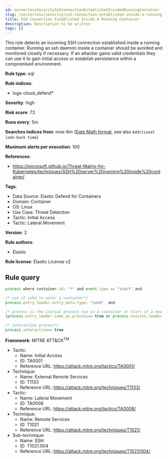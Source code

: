 ```yaml
---
id: serverlessSecuritySshConnectionEstablishedInsideARunningContainer
slug: /serverless/security/ssh-connection-established-inside-a-running-container
title: SSH Connection Established Inside A Running Container
description: Description to be written
tags: []
---
```


<div id="ssh-connection-established-inside-a-running-container"></div>

This rule detects an incoming SSH connection established inside a running container. Running an ssh daemon inside a container should be avoided and monitored closely if necessary. If an attacker gains valid credentials they can use it to gain initial access or establish persistence within a compromised environment.

**Rule type**: eql

**Rule indices**: 

* logs-cloud_defend*

**Severity**: high

**Risk score**: 73

**Runs every**: 5m

**Searches indices from**: now-6m ([Date Math format](((ref))/common-options.html#date-math), see also <DocLink id="serverlessSecurityRulesUiCreate" section="set-the-rules-schedule">`Additional look-back time`</DocLink>)

**Maximum alerts per execution**: 100

**References**: 

* https://microsoft.github.io/Threat-Matrix-for-Kubernetes/techniques/SSH%20server%20running%20inside%20container/

**Tags**: 

* Data Source: Elastic Defend for Containers
* Domain: Container
* OS: Linux
* Use Case: Threat Detection
* Tactic: Initial Access
* Tactic: Lateral Movement

**Version**: 2

**Rule authors**: 

* Elastic

**Rule license**: Elastic License v2

## Rule query

```js
process where container.id: "*" and event.type == "start" and 

/* use of sshd to enter a container*/
process.entry_leader.entry_meta.type: "sshd"  and 

/* process is the initial process run in a container or start of a new session*/
(process.entry_leader.same_as_process== true or process.session_leader.same_as_process== true) and 

/* interactive process*/
process.interactive== true

```

**Framework**: MITRE ATT&CK<sup>TM</sup>

* Tactic:
    * Name: Initial Access
    * ID: TA0001
    * Reference URL: https://attack.mitre.org/tactics/TA0001/
* Technique:
    * Name: External Remote Services
    * ID: T1133
    * Reference URL: https://attack.mitre.org/techniques/T1133/
* Tactic:
    * Name: Lateral Movement
    * ID: TA0008
    * Reference URL: https://attack.mitre.org/tactics/TA0008/
* Technique:
    * Name: Remote Services
    * ID: T1021
    * Reference URL: https://attack.mitre.org/techniques/T1021/
* Sub-technique:
    * Name: SSH
    * ID: T1021.004
    * Reference URL: https://attack.mitre.org/techniques/T1021/004/

